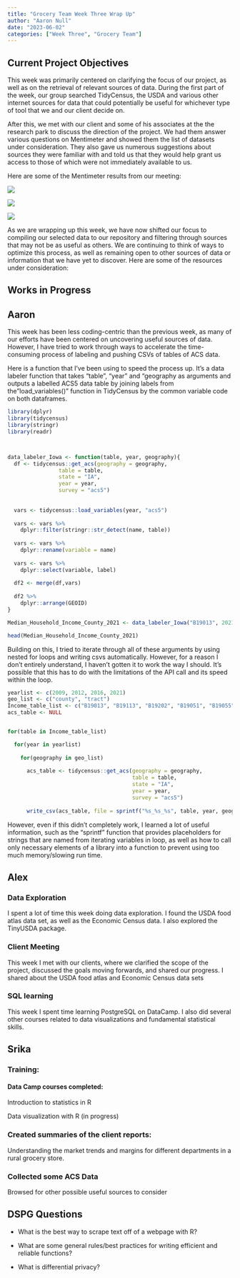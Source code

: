 ```yaml
---
title: "Grocery Team Week Three Wrap Up"
author: "Aaron Null"
date: "2023-06-02"
categories: ["Week Three", "Grocery Team"]
---
```


## Current Project Objectives

This week was primarily centered on clarifying the focus of our project, as well as on the retrieval of relevant sources of data. During the first part of the week, our group searched TidyCensus, the USDA and various other internet sources for data that could potentially be useful for whichever type of tool that we and our client decide on.

After this, we met with our client and some of his associates at the the research park to discuss the direction of the project. We had them answer various questions on Mentimeter and showed them the list of datasets under consideration. They also gave us numerous suggestions about sources they were familiar with and told us that they would help grant us access to those of which were not immediately available to us.

Here are some of the Mentimeter results from our meeting:

![](images/menti.jpg)

![](images/menti1.jpg)

![](images/menti2.jpg)

As we are wrapping up this week, we have now shifted our focus to compiling our selected data to our repository and filtering through sources that may not be as useful as others. We are continuing to think of ways to optimize this process, as well as remaining open to other sources of data or information that we have yet to discover. Here are some of the resources under consideration:

## Works in Progress

## Aaron

This week has been less coding-centric than the previous week, as many of our efforts have been centered on uncovering useful sources of data. However, I have tried to work through ways to accelerate the time-consuming process of labeling and pushing CSVs of tables of ACS data.

Here is a function that I've been using to speed the process up. It's a data labeler function that takes "table", "year" and "geography as arguments and outputs a labelled ACS5 data table by joining labels from the"load_variables()" function in TidyCensus by the common variable code on both dataframes.

```r
library(dplyr)
library(tidycensus)
library(stringr)
library(readr)



data_labeler_Iowa <- function(table, year, geography){
  df <- tidycensus::get_acs(geography = geography,
                table = table,
                state = "IA",
                year = year,
                survey = "acs5")
  
  
  vars <- tidycensus::load_variables(year, "acs5")
  
  vars <- vars %>%
    dplyr::filter(stringr::str_detect(name, table))
  
  vars <- vars %>% 
    dplyr::rename(variable = name)
  
  vars <- vars %>%
    dplyr::select(variable, label)
  
  df2 <- merge(df,vars)
  
  df2 %>%
    dplyr::arrange(GEOID)
}

Median_Household_Income_County_2021 <- data_labeler_Iowa("B19013", 2021, "county")
```

```r
head(Median_Household_Income_County_2021)
```

Building on this, I tried to iterate through all of these arguments by using nested for loops and writing csvs automatically. However, for a reason I don't entirely understand, I haven't gotten it to work the way I should. It's possible that this has to do with the limitations of the API call and its speed within the loop.

```r
yearlist <- c(2009, 2012, 2016, 2021)
geo_list <- c("county", "tract")
Income_table_list <- c("B19013", "B19113", "B19202", "B19051", "B19055")
acs_table <- NULL


for(table in Income_table_list)

  for(year in yearlist)
  
    for(geography in geo_list)
    
      acs_table <- tidycensus::get_acs(geography = geography,
                                       table = table,
                                       state = "IA",
                                       year = year,
                                       survey = "acs5")
      
      write_csv(acs_table, file = sprintf("%s_%s_%s", table, year, geography))
```

However, even if this didn't completely work, I learned a lot of useful information, such as the "sprintf" function that provides placeholders for strings that are named from iterating variables in loop, as well as how to call only necessary elements of a library into a function to prevent using too much memory/slowing run time.

## Alex

### Data Exploration

I spent a lot of time this week doing data exploration. I found the USDA food atlas data set, as well as the Economic Census data. I also explored the TinyUSDA package.

### Client Meeting

This week I met with our clients, where we clarified the scope of the project, discussed the goals moving forwards, and shared our progress. I shared about the USDA food atlas and Economic Census data sets

### SQL learning

This week I spent time learning PostgreSQL on DataCamp. I also did several other courses related to data visualizations and fundamental statistical skills.

## Srika

### Training:

#### Data Camp courses completed:

Introduction to statistics in R

Data visualization with R (in progress)

### Created summaries of the client reports:

Understanding the market trends and margins for different departments in a rural grocery store.

### Collected some ACS Data

Browsed for other possible useful sources to consider

## DSPG Questions

-   What is the best way to scrape text off of a webpage with R?

-   What are some general rules/best practices for writing efficient and reliable functions?

-   What is differential privacy?

## 
